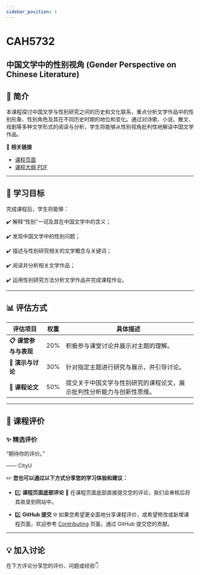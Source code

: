 ```yaml
---
sidebar_position: 1
---
```


# CAH5732
## 中国文学中的性别视角 (Gender Perspective on Chinese Literature)

## **📘 简介**
本课程探讨中国文学与性别研究之间的历史和文化联系，重点分析文学作品中的性别形象、性别角色及其在不同历史时期的地位和变化。通过对诗歌、小说、散文、戏剧等多种文学形式的阅读与分析，学生将能够从性别视角批判性地解读中国文学作品。

🔗 **相关链接**
- [课程页面](https://www.cityu.edu.hk/catalogue/pg/202425/course/CAH5732.htm)
- [课程大纲 PDF](https://www.cityu.edu.hk/catalogue/pg/202425/course/CAH5732.pdf)

---

## **🎯 学习目标**

完成课程后，学生将能够：

✔️ 解释“性别”一词及其在中国文学中的含义；

✔️ 发现中国文学中的性别问题；

✔️ 描述与性别研究相关的文学概念与关键词；

✔️ 阅读并分析相关文学作品；

✔️ 运用性别研究方法分析文学作品并完成课程作业。

---

## **📊 评估方式**

| **评估项目**            | **权重** | **具体描述**                                                                                       |
|------------------------|---------|---------------------------------------------------------------------------------------------------|
| **📋 课堂参与与表现**     | 20%     | 积极参与课堂讨论并展示对主题的理解。                                                                  |
| **📂 演示与讨论**         | 30%     | 针对指定主题进行研究与展示，并引导讨论。                                                               |
| **📂 课程论文**           | 50%     | 提交关于中国文学与性别研究的课程论文，展示批判性分析能力与创新性思维。                                         |

---

## **💬 课程评价**

### ✨ **精选评价**
<div className={commentStyles.commentBox}>
    <p className={commentStyles.commentText}>
        “期待你的评价。”
    </p>
    <p className={commentStyles.commentAuthor}>—— CityU</p>
</div>

✏️ **您也可以通过以下方式分享您的学习体验和建议：**

- 1️⃣ **课程页面底部评论**
💬 在课程页面底部直接提交您的评论，我们会审核后将其收录到网站中。

- 2️⃣ **GitHub 提交**
🌐 如果您希望更全面地分享课程评价，或希望修改或新增课程页面，欢迎参考 [Contributing](https://penjc.github.io/cityU-navigator/contributing) 页面，通过 GitHub 提交您的贡献。

---

## **💡 加入讨论**

在下方评论分享您的评价、问题或经验👇
<Utterances />
